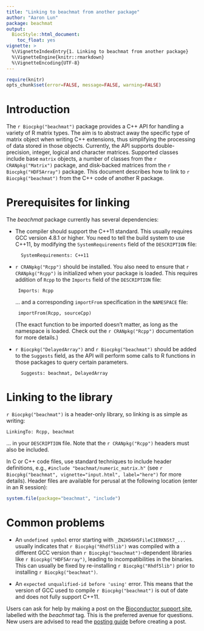 ```yaml
---
title: "Linking to beachmat from another package"
author: "Aaron Lun"
package: beachmat
output: 
  BiocStyle::html_document:
    toc_float: yes
vignette: >
  %\VignetteIndexEntry{1. Linking to beachmat from another package}
  %\VignetteEngine{knitr::rmarkdown}
  %\VignetteEncoding{UTF-8}  
---
```


```r
require(knitr)
opts_chunk$set(error=FALSE, message=FALSE, warning=FALSE)
```

# Introduction

The `r Biocpkg("beachmat")` package provides a C++ API for handling a variety of R matrix types.
The aim is to abstract away the specific type of matrix object when writing C++ extensions, thus simplifying the processing of data stored in those objects.
Currently, the API supports double-precision, integer, logical and character matrices.
Supported classes include base `matrix` objects, a number of classes from the `r CRANpkg("Matrix")` package, and disk-backed matrices from the `r Biocpkg("HDF5Array")` package.
This document describes how to link to `r Biocpkg("beachmat")` from the C++ code of another R package.

# Prerequisites for linking  

The _beachmat_ package currently has several dependencies:

- The compiler should support the C++11 standard.
This usually requires GCC version 4.8.1 or higher.
You need to tell the build system to use C++11, by modifying the `SystemRequirements` field of the `DESCRIPTION` file:

        SystemRequirements: C++11

-  `r CRANpkg("Rcpp")` should be installed.
You also need to ensure that `r CRANpkg("Rcpp")` is initialized when your package is loaded.
This requires addition of `Rcpp` to the `Imports` field of the `DESCRIPTION` file:

        Imports: Rcpp

    ... and a corresponding  `importFrom` specification in the `NAMESPACE` file:

        importFrom(Rcpp, sourceCpp)
 
    (The exact function to be imported doesn't matter, as long as the namespace is loaded.
    Check out the `r CRANpkg("Rcpp")` documentation for more details.)

- `r Biocpkg("DelayedArray")` and  `r Biocpkg("beachmat")` should be added to the `Suggests` field, as the API will perform some calls to R functions in those packages to query certain parameters. 

        Suggests: beachmat, DelayedArray

# Linking to the library

`r Biocpkg("beachmat")` is a header-only library, so linking is as simple as writing:

```
LinkingTo: Rcpp, beachmat
```

... in your `DESCRIPTION` file. 
Note that the `r CRANpkg("Rcpp")` headers must also be included.

In C or C++ code files, use standard techniques to include header definitions, e.g., `#include "beachmat/numeric_matrix.h"` (see `r Biocpkg("beachmat", vignette="input.html", label="here")` for more details). 
Header files are available for perusal at the following location (enter in an R session):

```R
system.file(package="beachmat", "include")
```

# Common problems

- An `undefined symbol` error starting with `_ZN2H56H5FileC1ERKNSt7_...`
usually indicates that `r Biocpkg("Rhdf5lib")` was compiled with a different GCC version than `r Biocpkg("beachmat")`-dependent libraries like `r Biocpkg("HDF5Array")`, leading to incompatibilities in the binaries.
This can usually be fixed by re-installing `r Biocpkg("Rhdf5lib")` prior to installing `r Biocpkg("beachmat")`.

- An `expected unqualified-id before 'using'` error.
This means that the version of GCC used to compile `r Biocpkg("beachmat")` is out of date and does not fully support C++11.

Users can ask for help by making a post on the [Bioconductor support site](https://support.bioconductor.org), labelled with the _beachmat_ tag.
This is the preferred avenue for questions.
New users are advised to read the [posting guide](https://www.bioconductor.org/help/support/posting-guide/) before creating a post.

